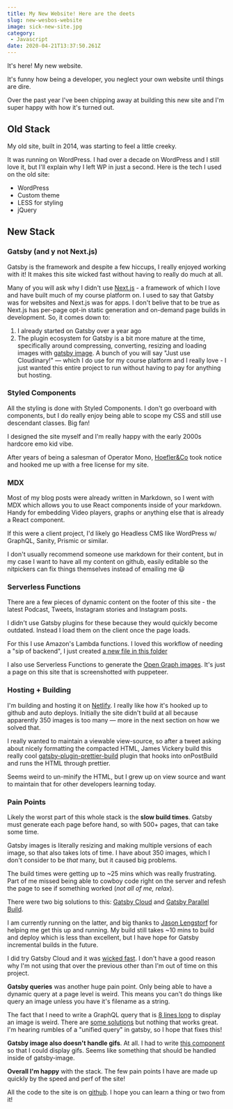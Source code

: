 ```yaml
---
title: My New Website! Here are the deets
slug: new-wesbos-website
image: sick-new-site.jpg
category:
 - Javascript
date: 2020-04-21T13:37:50.261Z
---
```


It's here! My new website.

It's funny how being a developer, you neglect your own website until things are dire.

Over the past year I've been chipping away at building this new site and I'm super happy with how it's turned out.

## Old Stack

My old site, built in 2014, was starting to feel a little creeky.

It was running on WordPress. I had over a decade on WordPress and I still love it, but I'll explain why I left WP in just a second. Here is the tech I used on the old site:

* WordPress
* Custom theme
* LESS for styling
* jQuery

## New Stack

### Gatsby (and y not Next.js)

Gatsby is the framework and despite a few hiccups, I really enjoyed working with it! It makes this site wicked fast without having to really do much at all.

Many of you will ask why I didn't use [Next.js](https://nextjs.org/) - a framework of which I love and have built much of my course platform on. I used to say that Gatsby was for websites and Next.js was for apps. I don't belive that to be true as Next.js has per-page opt-in static generation and on-demand page builds in development. So, it comes down to:

1. I already started on Gatsby over a year ago
2. The plugin ecosystem for Gatsby is a bit more mature at the time, specifically around compressing, converting, resizing and loading images with [gatsby image](https://www.gatsbyjs.org/packages/gatsby-image/). A bunch of you will say "Just use Cloudinary!" — which I do use for my course platform and I really love - I just wanted this entire project to run without having to pay for anything but hosting.

### Styled Components

All the styling is done with Styled Components. I don't go overboard with components, but I do really enjoy being able to scope my CSS and still use descendant classes. Big fan!

I designed the site myself and I'm really happy with the early 2000s hardcore emo kid vibe.

After years of being a salesman of Operator Mono, [Hoefler&Co](https://www.typography.com/) took notice and hooked me up with a free license for my site.

### MDX

Most of my blog posts were already written in Markdown, so I went with MDX which allows you to use React components inside of your markdown. Handy for embedding Video players, graphs or anything else that is already a React component.

If this were a client project, I'd likely go Headless CMS like WordPress w/ GraphQL, Sanity, Prismic or similar.

I don't usually recommend someone use markdown for their content, but in my case I want to have all my content on github, easily editable so the nitpickers can fix things themselves instead of emailing me 😃

### Serverless Functions

There are a few pieces of dynamic content on the footer of this site - the latest Podcast, Tweets, Instagram stories and Instagram posts.

I didn't use Gatsby plugins for these because they would quickly become outdated. Instead I load them on the client once the page loads.

For this I use Amazon's Lambda functions. I loved this workflow of needing a "sip of backend", I just created [a new file in this folder](https://github.com/wesbos/wesbos/tree/master/functions)

I also use Serverless Functions to generate the [Open Graph images](https://github.com/wesbos/wesbos/blob/master/functions/ogimage/ogimage.js). It's just a page on this site that is screenshotted with puppeteer.

### Hosting + Building

I'm building and hosting it on [Netlify](https://www.netlify.com). I really like how it's hooked up to github and auto deploys. Initially the site didn't build at all because apparently 350 images is too many — more in the next section on how we solved that.

I really wanted to maintain a viewable view-source, so after a tweet asking about nicely formatting the compacted HTML, James Vickery build this really cool [gatsby-plugin-prettier-build](https://github.com/jmsv/gatsby-plugin-prettier-build/) plugin that hooks into onPostBuild and runs the HTML through prettier.

Seems weird to un-minify the HTML, but I grew up on view source and want to maintain that for other developers learning today.

### Pain Points

Likely the worst part of this whole stack is the **slow build times**. Gatsby must generate each page before hand, so with 500+ pages, that can take some time.

Gatsby images is literally resizing and making multiple versions of each image, so that also takes lots of time. I have about 350 images, which I don't consider to be _that_ many, but it caused big problems.

The build times were getting up to ~25 mins which was really frustrating. Part of me missed being able to cowboy code right on the server and refesh the page to see if something worked (_not all of me, relax_).

There were two big solutions to this: [Gatsby Cloud](https://www.gatsbyjs.com/cloud/) and [Gatsby Parallel Build](https://www.netlify.com/blog/2020/02/25/gatsby-build-speed-improvements-with-parallel-image-processing/).

I am currently running on the latter, and big thanks to [Jason Lengstorf](https://twitter.com/jlengstorf) for helping me get this up and running. My build still takes ~10 mins to build and deploy which is less than excellent, but I have hope for Gatsby incremental builds in the future.

I did try Gatsby Cloud and it was [wicked fast](https://twitter.com/wesbos/status/1237793770739023873). I don't have a good reason why I'm not using that over the previous other than I'm out of time on this project.

**Gatsby queries** was another huge pain point. Only being able to have a dynamic query at a page level is weird. This means you can't do things like query an image unless you have it's filename as a string.

The fact that I need to write a GraphQL query that is [8 lines long](https://github.com/wesbos/wesbos/blob/master/src/pages/about.js#L136-L143) to display an image is weird. There are [some solutions](https://spectrum.chat/gatsby-js/general/using-variables-in-a-staticquery~abee4d1d-6bc4-4202-afb2-38326d91bd05) but nothing that works great. I'm hearing rumbles of a "unified query" in gatsby, so I hope that fixes this!

**Gatsby image also doesn't handle gifs**. At all. I had to write [this component](https://github.com/wesbos/wesbos/blob/master/src/components/Img.js) so that I could display gifs. Seems like something that should be handled inside of gatsby-image.

**Overall I'm happy** with the stack. The few pain points I have are made up quickly by the speed and perf of the site!

All the code to the site is on [github](https://github.com/wesbos/wesbos). I hope you can learn a thing or two from it!
